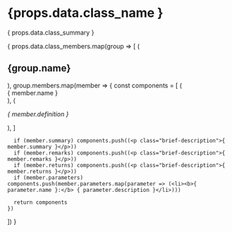 # <div class="hidden-title">{props.data.class_name }</div>

{ props.data.class_summary }

{
  props.data.class_members.map(group => [
    (<h2>{group.name}</h2>),
    group.members.map(member => {
      const components = [
        (<div class="member-title">{ member.name }</div>),
        (<p class="member-definition"><i>{ member.definition }</i></p>),
      ]

      if (member.summary) components.push((<p class="brief-description">{ member.summary }</p>))
      if (member.remarks) components.push((<p class="brief-description">{ member.remarks }</p>))
      if (member.returns) components.push((<p class="brief-description">{ member.returns }</p>))
      if (member.parameters) components.push(member.parameters.map(parameter => (<li><b>{ parameter.name }:</b> { parameter.description }</li>)))

      return components
    })
  ])
}
